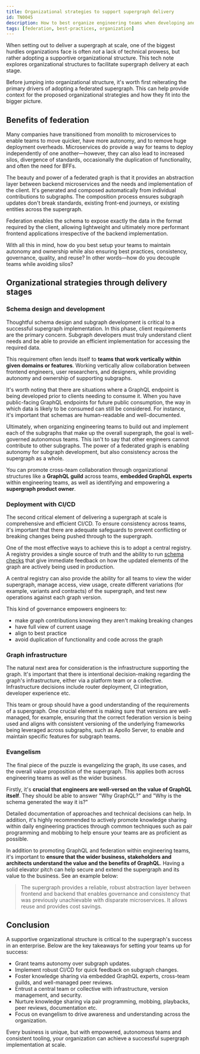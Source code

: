 ```yaml
---
title: Organizational strategies to support supergraph delivery
id: TN0045
description: How to best organize engineering teams when developing and delivering a supergraph
tags: [federation, best-practices, organization]
---
```


When setting out to deliver a supergraph at scale, one of the biggest hurdles organizations face is often _not_ a lack of technical prowess, but rather adopting a supportive organizational structure. This tech note explores organizational structures to facilitate supergraph delivery at each stage.

Before jumping into organizational structure, it's worth first reiterating the primary drivers of adopting a federated supergraph. This can help provide context for the proposed organizational strategies and how they fit into the bigger picture.

## Benefits of federation

Many companies have transitioned from monolith to microservices to enable teams to move quicker, have more autonomy, and to remove huge deployment overheads. Microservices do provide a way for teams to deploy independently of one another—however, they can also lead to increased silos, divergence of standards, occasionally the duplication of functionality, and often the need for BFFs.

The beauty and power of a federated graph is that it provides an abstraction layer between backend microservices and the needs and implementation of the client. It's generated and composed automatically from individual contributions to subgraphs. The composition process ensures subgraph updates don't break standards, existing front-end journeys, or existing entities across the supergraph.

Federation enables the schema to expose exactly the data in the format required by the client, allowing lightweight and ultimately more performant frontend applications irrespective of the backend implementation.

With all this in mind, how do you best setup your teams to maintain autonomy and ownership while also ensuring best practices, consistency, governance, quality, and reuse? In other words—how do you decouple teams while avoiding silos?

## Organizational strategies through delivery stages

### Schema design and development

Thoughtful schema design and subgraph development is critical to a successful supergraph implementation. In this phase, client requirements are the primary concern. Subgraph developers must truly understand client needs and be able to provide an efficient implementation for accessing the required data.

This requirement often lends itself to **teams that work vertically within given domains or features**. Working vertically allow collaboration between frontend engineers, user researchers, and designers, while providing autonomy and ownership of supporting subgraphs.

It's worth noting that there are situations where a GraphQL endpoint is being developed prior to clients needing to consume it. When you have public-facing GraphQL endpoints for future public consumption, the way in which data is likely to be consumed can still be considered. For instance, it's important that schemas are human-readable and well-documented.

Ultimately, when organizing engineering teams to build out and implement each of the subgraphs that make up the overall supergraph, the goal is well-governed autonomous teams. This isn't to say that other engineers cannot contribute to other subgraphs. The power of a federated graph is enabling autonomy for subgraph development, but also consistency across the supergraph as a whole.

You can promote cross-team collaboration through organizational structures like a **GraphQL guild** across teams, **embedded GraphQL experts** within engineering teams, as well as identifying and empowering a **supergraph product owner**.

### Deployment with CI/CD

The second critical element of delivering a supergraph at scale is comprehensive and efficient CI/CD. To ensure consistency across teams, it's important that there are adequate safeguards to prevent conflicting or breaking changes being pushed through to the supergraph.

One of the most effective ways to achieve this is to adopt a central registry. A registry provides a single source of truth and the ability to run [schema checks](/graphos/delivery/schema-checks) that give immediate feedback on how the updated elements of the graph are actively being used in production.

A central registry can also provide the ability for all teams to view the wider supergraph, manage access, view usage, create different variations (for example, variants and contracts) of the supergraph, and test new operations against each graph version.

This kind of governance empowers engineers to:

- make graph contributions knowing they aren't making breaking changes
- have full view of current usage
- align to best practice
- avoid duplication of functionality and code across the graph

### Graph infrastructure

The natural next area for consideration is the infrastructure supporting the graph. It's important that there is intentional decision-making regarding the graph's infrastructure, either via a platform team or a collective. Infrastructure decisions include router deployment, CI integration, developer experience etc.

This team or group should have a good understanding of the requirements of a supergraph. One crucial element is making sure that versions are well-managed, for example, ensuring that the correct federation version is being used and aligns with consistent versioning of the underlying frameworks being leveraged across subgraphs, such as Apollo Server, to enable and maintain specific features for subgraph teams.

### Evangelism

The final piece of the puzzle is evangelizing the graph, its use cases, and the overall value proposition of the supergraph. This applies both across engineering teams as well as the wider business.

Firstly, it's **crucial that engineers are well-versed on the value of GraphQL itself**. They should be able to answer "Why GraphQL?" and "Why is the schema generated the way it is?"

Detailed documentation of approaches and technical decisions can help. In addition, it's highly recommended to actively promote knowledge sharing within daily engineering practices through common techniques such as pair programming and mobbing to help ensure your teams are as proficient as possible.

In addition to promoting GraphQL and federation within engineering teams, it's important to **ensure that the wider business, stakeholders and architects understand the value and the benefits of GraphQL**. Having a solid elevator pitch can help secure and extend the supergraph and its value to the business. See an example below:

> The supergraph provides a reliable, robust abstraction layer between frontend and backend that enables governance and consistency that was previously unachievable with disparate microservices. It allows reuse and provides cost savings.

## Conclusion

A supportive organizational structure is critical to the supergraph's success in an enterprise. Below are the key takeaways for setting your teams up for success:

- Grant teams autonomy over subgraph updates.
- Implement robust CI/CD for quick feedback on subgraph changes.
- Foster knowledge sharing via embedded GraphQL experts, cross-team guilds, and well-managed peer reviews.
- Entrust a central team or collective with infrastructure, version management, and security.
- Nurture knowledge sharing via pair programming, mobbing, playbacks, peer reviews, documentation etc.
- Focus on evangelism to drive awareness and understanding across the organization.

Every business is unique, but with empowered, autonomous teams and consistent tooling, your organization can achieve a successful supergraph implementation at scale.
